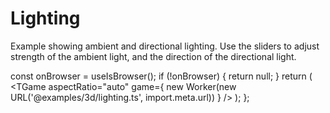 # Lighting

Example showing ambient and directional lighting.
Use the sliders to adjust strength of the ambient light, and the direction of the directional light.


  const onBrowser = useIsBrowser();
  if (!onBrowser) {
    return null;
  }
  return (
    <TGame
      aspectRatio="auto"
      game={
        new Worker(new URL('@examples/3d/lighting.ts', import.meta.url))
      }
    />
  );
};

<Game />
